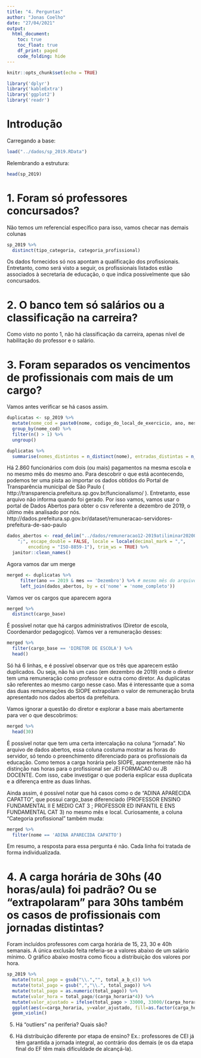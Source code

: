 ```yaml
---
title: "4. Perguntas"
author: "Jonas Coelho"
date: "27/04/2021"
output: 
  html_document:
    toc: true
    toc_float: true
    df_print: paged
    code_folding: hide
---
```


```r
knitr::opts_chunk$set(echo = TRUE)
```

```r
library('dplyr')
library('kableExtra')
library('ggplot2')
library('readr')
```

# Introdução

Carregando a base:
```r
load("../dados/sp_2019.RData")
```

Relembrando a estrutura:
```r
head(sp_2019)
```


# 1. Foram só professores concursados?
Não temos um referencial específico para isso, vamos checar nas demais colunas
```r
sp_2019 %>%
  distinct(tipo_categoria, categoria_profissional)
```

Os dados fornecidos só nos apontam a qualificação dos profissionais. Entretanto, como será visto a seguir, os profissionais listados estão associados à secretaria de educação, o que indica possivelmente que são concursados.

# 2. O banco tem só salários ou a classificação na carreira?
Como visto no ponto 1, não há classificação da carreira, apenas nível de habilitação do professor e o salário.

# 3. Foram separados os vencimentos de profissionais com mais de um cargo?
Vamos antes verificar se há casos assim. 

```r
duplicatas <- sp_2019 %>%
  mutate(nome_cod = paste0(nome, codigo_do_local_de_exercicio, ano, mes)) %>%
  group_by(nome_cod) %>%
  filter(n() > 1) %>%
  ungroup()
```


```r
duplicatas %>%
  summarise(nomes_distintos = n_distinct(nome), entradas_distintas = n_distinct(nome_cod))
```
Há 2.860 funcionários com dois (ou mais) pagamentos na mesma escola e no mesmo mês do mesmo ano. Para descobrir o que está acontecendo, podemos ter uma pista ao importar os dados obtidos do Portal de Transparência municipal de São Paulo ( http://transparencia.prefeitura.sp.gov.br/funcionalismo/ ). Entretanto, esse arquivo não informa quando foi gerado. Por isso vamos, vamos usar o portal de Dados Abertos para obter o csv referente a dezembro de 2019, o último mês analisado por nós. http://dados.prefeitura.sp.gov.br/dataset/remuneracao-servidores-prefeitura-de-sao-paulo

```r
dados_abertos <- read_delim("../dados/remuneracao12-2019atiliminar20200103.csv", 
    ";", escape_double = FALSE, locale = locale(decimal_mark = ",", 
        encoding = "ISO-8859-1"), trim_ws = TRUE) %>%
  janitor::clean_names()
```

Agora vamos dar um merge

```r
merged <- duplicatas %>%
     filter(ano == 2019 & mes == 'Dezembro') %>% # mesmo mês do arquivo baixado
     left_join(dados_abertos, by = c('nome' = 'nome_completo'))
```

Vamos ver os cargos que aparecem agora

```r
merged %>%
  distinct(cargo_base)
```

É possível notar que há cargos administrativos (Diretor de escola, Coordenardor pedagogico). Vamos ver a remuneração desses:

```r
merged %>%
  filter(cargo_base == 'DIRETOR DE ESCOLA') %>%
  head()
```

Só há 6 linhas, e é possível observar que os três que aparecem estão duplicados. Ou seja, não há um caso (em dezembro de 2019) onde o diretor tem uma remuneração como professor e outra como diretor. As duplicatas são referentes ao mesmo cargo nesse caso. Mas é interessante que a soma das duas remunerações do SIOPE extrapolam o valor de remuneração bruta apresentado nos dados abertos da prefeitura.

Vamos ignorar a questão do diretor e explorar a base mais abertamente para ver o que descobrimos:

```r
merged %>%
  head(30)
```

É possível notar que tem uma certa intercalação na coluna "jornada". No arquivo de dados abertos, essa coluna costuma mostrar as horas do servidor, só tendo o preenchimento diferenciado para os profissionais da educação. Como temos a carga horária pelo SIOPE, aparentemente não há distinção nas horas para o profissional ser JEI FORMACAO ou JB DOCENTE. Com isso, cabe investigar o que poderia explicar essa duplicata e a diferença entre as duas linhas.

Ainda assim, é possível notar que há casos como o de "ADINA APARECIDA CAPATTO", que possui cargo_base diferenciado (PROFESSOR ENSINO FUNDAMENTAL II E MEDIO CAT 3 ; PROFESSOR ED INFANTIL E ENS FUNDAMENTAL CAT 3) no mesmo mês e local. Curiosamente, a coluna "Categoria profissional" também muda:

```r
merged %>%
  filter(nome == 'ADINA APARECIDA CAPATTO')
```

Em resumo, a resposta para essa pergunta é não. Cada linha foi tratada de forma individualizada.

# 4. A carga horária de 30hs (40 horas/aula) foi padrão? Ou se “extrapolaram” para 30hs também os casos de profissionais com jornadas distintas?
Foram incluídos professores com carga horária de 15, 23, 30 e 40h semanais. A única exclusão feita referia-se a valores abaixo de um salário mínimo. O gráfico abaixo mostra como ficou a distribuição dos valores por hora.

```r
sp_2019 %>%
  mutate(total_pago = gsub("\\.","", total_a_b_c)) %>%
  mutate(total_pago = gsub(",","\\.", total_pago)) %>%
  mutate(total_pago = as.numeric(total_pago)) %>%
  mutate(valor_hora = total_pago/(carga_horaria*4)) %>%
  mutate(valor_ajustado = ifelse(total_pago > 33000, 33000/(carga_horaria*4), valor_hora)) %>%
  ggplot(aes(x=carga_horaria, y=valor_ajustado, fill=as.factor(carga_horaria))) + 
  geom_violin()
```

5. Há “outliers” na periferia? Quais são?


6. Há distribuição diferente por etapa de ensino? Ex.: professores de CEI já têm garantida a jornada integral, ao contrário dos demais (e os da etapa final do EF têm mais dificuldade de alcançá-la).
